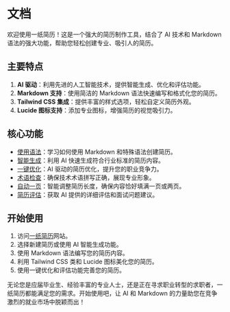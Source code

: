 # 文档

欢迎使用一纸简历！这是一个强大的简历制作工具，结合了 AI 技术和 Markdown 语法的强大功能，帮助您轻松创建专业、吸引人的简历。

## 主要特点

1. **AI 驱动**：利用先进的人工智能技术，提供智能生成、优化和评估功能。
2. **Markdown 支持**：使用简洁的 Markdown 语法快速编写和格式化您的简历。
3. **Tailwind CSS 集成**：提供丰富的样式选项，轻松自定义简历外观。
4. **Lucide 图标支持**：添加专业图标，增强简历的视觉吸引力。

## 核心功能

- [使用语法](/usage)：学习如何使用 Markdown 和特殊语法创建简历。
- [智能生成](/ai-generate)：利用 AI 快速生成符合行业标准的简历内容。
- [一键优化](/optimize)：AI 驱动的简历优化，提升您的职业竞争力。
- [术语检查](/case-error)：确保技术术语拼写正确，展现专业形象。
- [自动一页](/autofit)：智能调整简历长度，确保内容恰好填满一页或两页。
- [简历评估](/evaluate)：获取 AI 提供的详细评估和面试问题建议。

## 开始使用

1. 访问[一纸简历](https://cv.devtool.tech)网站。
2. 选择新建简历或使用 AI 智能生成功能。
3. 使用 Markdown 语法编写您的简历内容。
4. 利用 Tailwind CSS 类和 Lucide 图标美化您的简历。
5. 使用一键优化和评估功能完善您的简历。

无论您是应届毕业生、经验丰富的专业人士，还是正在寻求职业转型的求职者，一纸简历都能满足您的需求。开始使用吧，让 AI 和 Markdown 的力量助您在竞争激烈的就业市场中脱颖而出！
